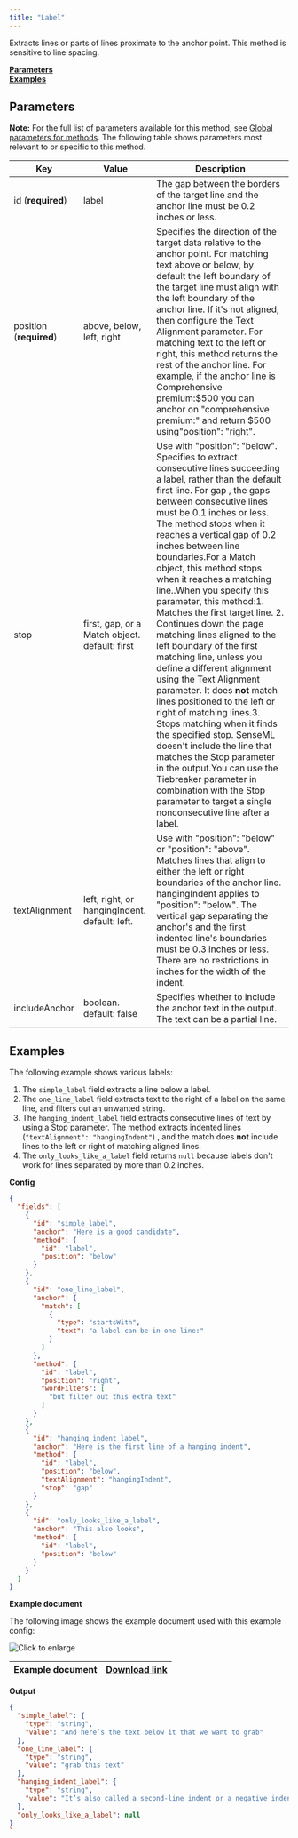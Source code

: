 ```yaml
---
title: "Label"
---
```


Extracts lines or parts of lines proximate to the anchor point. This method is sensitive to line spacing. 

[**Parameters**](/senseml-reference/methods/label#parameters)  
[**Examples**](/senseml-reference/methods/label#examples)

## Parameters

**Note:** For the full list of parameters available for this method, see [Global parameters for methods](/senseml-reference/field-query-object/method-object#global-parameters-for-methods). The following table shows parameters most relevant to or specific to this method.

| Key                     | Value                                         | Description                                                                                                                                                                                                                                                                                                                                                                                                                                                                                                                                                                                                                                                                                                                                                                                                                                                                                                                                                                            |
| ----------------------- | --------------------------------------------- | -------------------------------------------------------------------------------------------------------------------------------------------------------------------------------------------------------------------------------------------------------------------------------------------------------------------------------------------------------------------------------------------------------------------------------------------------------------------------------------------------------------------------------------------------------------------------------------------------------------------------------------------------------------------------------------------------------------------------------------------------------------------------------------------------------------------------------------------------------------------------------------------------------------------------------------------------------------------------------------- |
| id (**required**)       | label                                         | The gap between the borders of the target line and the anchor line must be 0.2 inches or less.                                                                                                                                                                                                                                                                                                                                                                                                                                                                                                                                                                                                                                                                                                                                                                                                                                                                                         |
| position (**required**) | above, below, left, right                     | Specifies the direction of the target data relative to the anchor point. For matching text above or below, by default the left boundary of the target line must align with the left boundary of the anchor line. If it's not aligned, then configure the Text Alignment parameter. For matching text to the left or right, this method returns the rest of the anchor line. For example, if the anchor line is Comprehensive premium:$500 you can anchor on "comprehensive premium:" and return $500 using"position": "right".                                                                                                                                                                                                                                                                                                                                                                                                                                                         |
| stop                    | first, gap, or a Match object. default: first | Use with "position": "below". Specifies to extract consecutive lines succeeding a label, rather than the default first line. For gap , the gaps between consecutive lines must be 0.1 inches or less. The method stops when it reaches a vertical gap of 0.2 inches between line boundaries.For a Match object, this method stops when it reaches a matching line..When you specify this parameter, this method:1\. Matches the first target line. 2\. Continues down the page matching lines aligned to the left boundary of the first matching line, unless you define a different alignment using the Text Alignment parameter. It does **not** match lines positioned to the left or right of matching lines.3\. Stops matching when it finds the specified stop. SenseML doesn't include the line that matches the Stop parameter in the output.You can use the Tiebreaker parameter in combination with the Stop parameter to target a single nonconsecutive line after a label. |
| textAlignment           | left, right, or hangingIndent. default: left. | Use with "position": "below" or "position": "above". Matches lines that align to either the left or right boundaries of the anchor line. hangingIndent applies to "position": "below". The vertical gap separating the anchor's and the first indented line's boundaries must be 0.3 inches or less. There are no restrictions in inches for the width of the indent.                                                                                                                                                                                                                                                                                                                                                                                                                                                                                                                                                                                                                  |
| includeAnchor           | boolean. default: false                       | Specifies whether to include the anchor text in the output. The text can be a partial line.                                                                                                                                                                                                                                                                                                                                                                                                                                                                                                                                                                                                                                                                                                                                                                                                                                                                                            |

## Examples

The following example shows various labels:

1. The `simple_label` field extracts a line below a label.
2. The `one_line_label` field extracts text to the right of a label on the same line, and filters out an unwanted string.
3. The `hanging_indent_label` field extracts consecutive lines of text by using a Stop parameter. The method extracts indented lines (`"textAlignment": "hangingIndent"`) , and the match does **not** include lines to the left or right of matching aligned lines.
4. The `only_looks_like_a_label` field returns `null` because labels don't work for lines separated by more than 0.2 inches.

**Config**

```JSON JSON 
{
  "fields": [
    {
      "id": "simple_label",
      "anchor": "Here is a good candidate",
      "method": {
        "id": "label",
        "position": "below"
      }
    },
    {
      "id": "one_line_label",
      "anchor": {
        "match": [
          {
            "type": "startsWith",
            "text": "a label can be in one line:"
          }
        ]
      },
      "method": {
        "id": "label",
        "position": "right",
        "wordFilters": [
          "but filter out this extra text"
        ]
      }
    },
    {
      "id": "hanging_indent_label",
      "anchor": "Here is the first line of a hanging indent",
      "method": {
        "id": "label",
        "position": "below",
        "textAlignment": "hangingIndent",
        "stop": "gap"
      }
    },
    {
      "id": "only_looks_like_a_label",
      "anchor": "This also looks",
      "method": {
        "id": "label",
        "position": "below"
      }
    }
  ]
}
```
**Example document**

The following image shows the example document used with this example config:

![Click to enlarge](/images/labels.png)

| Example document | [Download link](https://raw.githubusercontent.com/sensible-hq/sensible-docs/main/readme-sync/assets/v0/pdfs/label.pdf) |
| ---------------- | ---------------------------------------------------------------------------------------------------------------------- |

**Output**

```JSON JSON 
{
  "simple_label": {
    "type": "string",
    "value": "And here’s the text below it that we want to grab"
  },
  "one_line_label": {
    "type": "string",
    "value": "grab this text"
  },
  "hanging_indent_label": {
    "type": "string",
    "value": "It’s also called a second-line indent or a negative indent. Multiple lines of text can be indented under the first line of the hanging indent."
  },
  "only_looks_like_a_label": null
}
`
